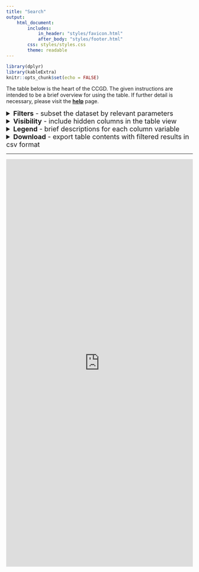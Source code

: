 ```yaml
---
title: "Search"
output:
    html_document:
        includes:
            in_header: "styles/favicon.html"
            after_body: "styles/footer.html"
        css: styles/styles.css
        theme: readable
---
```



<style>

summary {
    font-size: 18px;
}

</style>


```r
library(dplyr)
library(kableExtra)
knitr::opts_chunk$set(echo = FALSE)
```


The table below is the heart of the CCGD. The given instructions are intended to be a brief overview for using the table. If further detail is necessary, please visit the [**help**](http://hst-ccgd-prd-web.oit.umn.edu/help.html) page.

<details>
  <summary>**Filters** - subset the dataset by relevant parameters</summary>

There are 4 parameters to filter the dataset by:

* **Species**: this table contains gene homology for several species. The human homolog is always visible.
* **Study**: Select for results of a specific study in this field.
* **Cancer**: Narrow results according to the reported disease model in a study.
* **Genes**: Filter using Entrez gene names. Case sensitivity isn't an issue, and names can be comma or line separated.

</details>

<details>

  <summary>**Visibility** - include hidden columns in the table view</summary>
To account for screen dimensions, we don't list every table column by default. Instead, we offer the option to select hidden columns, which is done with the `Column visibility` button.

All columns are included in the download regardless of selection.

</details>

<details>
  <summary>**Legend** - brief descriptions for each column variable</summary>

```r
legend <- read.csv("table_app/legend.csv")
kable(legend) %>%
  kable_styling(bootstrap_options = c("striped", "hover", "condensed", "responsive"))
```

</details>

<details>
  <summary>**Download** - export table contents with filtered results in csv format</summary>

Results can be exported using the `Download` button on the left. Any filters applied will be reflected in the csv export.

The full table can be retrieved by downloading without any filter parameters.

</details>

***

<iframe src="https://ctastad.shinyapps.io/table_app/" width=100% height=1100px frameborder="0"></iframe>

